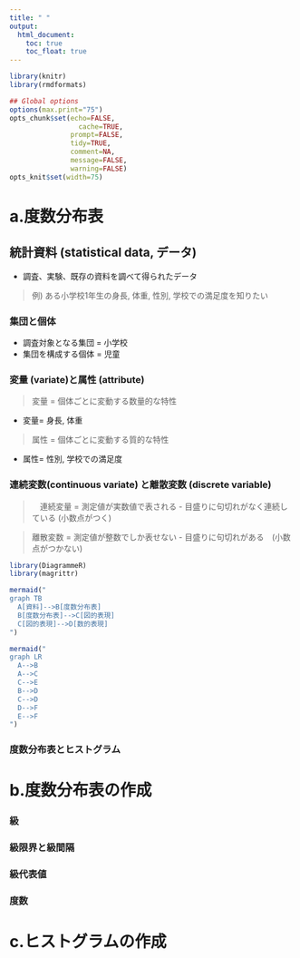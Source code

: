 ```yaml
---
title: " "
output:
  html_document:
    toc: true
    toc_float: true
---
```



```r
library(knitr)
library(rmdformats)

## Global options
options(max.print="75")
opts_chunk$set(echo=FALSE,
	             cache=TRUE,
               prompt=FALSE,
               tidy=TRUE,
               comment=NA,
               message=FALSE,
               warning=FALSE)
opts_knit$set(width=75)
```



# a.度数分布表

## 統計資料 (statistical data, データ)

- 調査、実験、既存の資料を調べて得られたデータ

> 例) ある小学校1年生の身長, 体重, 性別, 学校での満足度を知りたい

### 集団と個体

- 調査対象となる集団 = 小学校
- 集団を構成する個体 = 児童

### 変量 (variate)と属性 (attribute)

> 変量 = 個体ごとに変動する数量的な特性

- 変量= 身長, 体重

> 属性 = 個体ごとに変動する質的な特性

- 属性= 性別, 学校での満足度


### 連続変数(continuous variate) と離散変数 (discrete variable)
>　連続変量 = 測定値が実数値で表される
 - 目盛りに句切れがなく連続している (小数点がつく)

>  離散変数 = 測定値が整数でしか表せない 
 - 目盛りに句切れがある　(小数点がつかない)


```r
library(DiagrammeR)
library(magrittr)

mermaid("
graph TB
  A[資料]-->B[度数分布表] 
  B[度数分布表]-->C[図的表現]
  C[図的表現]-->D[数的表現]
")

mermaid("
graph LR
  A-->B
  A-->C
  C-->E
  B-->D
  C-->D
  D-->F
  E-->F
")


```



### 度数分布表とヒストグラム

# b.度数分布表の作成

### 級
### 級限界と級間隔
### 級代表値
### 度数


# c.ヒストグラムの作成
